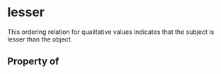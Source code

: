 # lesser

This ordering relation for qualitative values indicates that the subject is lesser than the object.

## Property of



